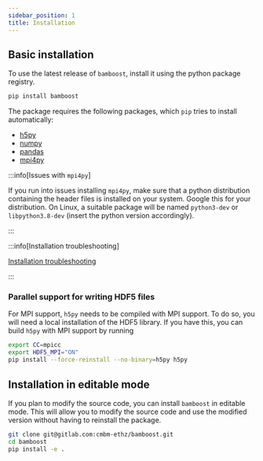 ```yaml
---
sidebar_position: 1
title: Installation
---
```


## Basic installation


To use the latest release of `bamboost`, install it using the python package
registry.

```bash
pip install bamboost
```

The package requires the following packages, which `pip` tries to install
automatically:

- [h5py](https://docs.h5py.org/en/latest/quick.html)
- [numpy](https://numpy.org/install/)
- [pandas](https://pandas.pydata.org/pandas-docs/stable/getting_started/install.html)
- [mpi4py](https://mpi4py.readthedocs.io/en/stable/install.html)

:::info[Issues with `mpi4py`]

If you run into issues installing `mpi4py`, make sure that a python distribution
containing the header files is installed on your system. Google this for your
distribution. On Linux, a suitable package will be named `python3-dev` or
`libpython3.8-dev` (insert the python version accordingly).

:::

:::info[Installation troubleshooting]

[Installation troubleshooting](../03-installation-troubleshooting.md)

:::

### Parallel support for writing HDF5 files

For MPI support, `h5py` needs to be compiled with MPI support. To do so, you
will need a local installation of the HDF5 library.
If you have this, you can build `h5py` with MPI support by running

```bash title="Install h5py with MPI support"
export CC=mpicc
export HDF5_MPI="ON"
pip install --force-reinstall --no-binary=h5py h5py
```

## Installation in editable mode
If you plan to modify the source code, you can install `bamboost` in editable
mode. This will allow you to modify the source code and use the modified
version without having to reinstall the package.

```bash
git clone git@gitlab.com:cmbm-ethz/bamboost.git
cd bamboost
pip install -e .
```
